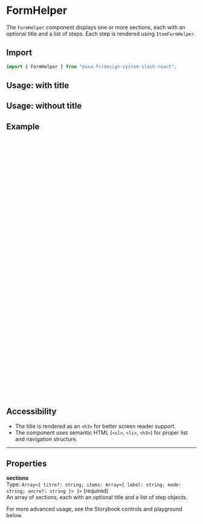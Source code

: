 

<Meta of={Stories} />

# FormHelper

The `FormHelper` component displays one or more sections, each with an optional title and a list of steps. Each step is rendered using `ItemFormHelper`.

## Import

```javascript
import { FormHelper } from "@axa-fr/design-system-slash-react";
```

## Usage: with title

<Canvas of={Stories.WithTitle} />

## Usage: without title

<Canvas of={Stories.WithoutTitle} />

## Example

```jsx
// One section with title
<FormHelper
	sections={[{
	    titre: "Mon formulaire",
		items: [
			{ label: "En cours", mode: "edited" },
			{ label: "A compléter", mode: "locked" },
			{ label: "Validé", mode: "validated" },
			{ label: "Désactivé", mode: "disabled" },
		]
	}]}
/>

// Multiple sections
<FormHelper
	sections={[
        {
          titre: "Mon formulaire",
          items: [
            { label: "Configuration", mode: "validated" },
            { label: "Souscription", mode: "validated" },
            { label: "Payement", mode: "edited" },
          ],
        },
        {
          titre: "Deuxième section",
          items: [
            { label: "Préférences", mode: "locked" },
            { label: "Souscription", mode: "locked" },
            { label: "Retractation", mode: "locked" },
          ],
        },
      ]}
/>

// Section without title
<FormHelper
	sections={[{
		items: [
			{ label: "En cours", mode: "edited" },
			{ label: "A compléter", mode: "locked" },
			{ label: "Validé", mode: "validated" },
			{ label: "Désactivé", mode: "disabled" },
		]
	}]}
/>
```

## Accessibility

- The title is rendered as an `<h3>` for better screen reader support.
- The component uses semantic HTML (`<ul>`, `<li>`, `<h3>`) for proper list and navigation structure.

---

## Properties

**sections**  
Type: `Array<{ titre?: string; items: Array<{ label: string; mode: string; ancre?: string }> }>` (required)  
An array of sections, each with an optional title and a list of step objects.

For more advanced usage, see the Storybook controls and playground below.
